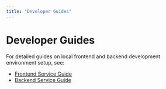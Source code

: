 ```yaml
---
title: "Developer Guides"
---
```


# Developer Guides

For detailed guides on local frontend and backend development environment setup, see:

- [Frontend Service Guide](https://github.com/Data-Science-Nigeria/dsn-dpi-frontend-service/tree/develop)  
- [Backend Service Guide](https://github.com/Data-Science-Nigeria/dsn-dpi-backend-service/tree/develop)
